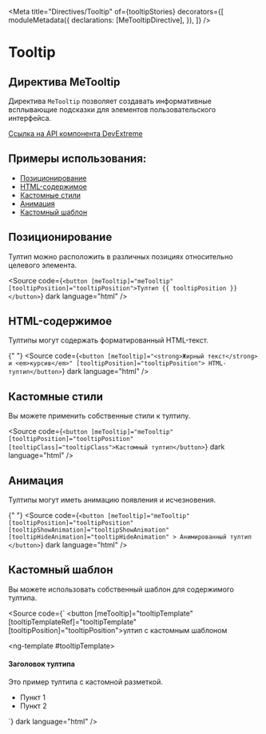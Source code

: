 
<Meta
  title="Directives/Tooltip"
  of={tooltipStories}
  decorators={[
    moduleMetadata({
      declarations: [MeTooltipDirective],
    }),
  ]}
/>

# Tooltip

## Директива MeTooltip

Директива `MeTooltip` позволяет создавать информативные всплывающие подсказки для элементов пользовательского интерфейса.

[Ссылка на API компонента DevExtreme](https://js.devexpress.com/Documentation/ApiReference/UI_Components/dxTooltip/)

<Story of={tooltipStories.Basic} />

<Controls of={tooltipStories.Basic} />

## Примеры использования:

- [Позиционирование](#позиционирование)
- [HTML-содержимое](#html-содержимое)
- [Кастомные стили](#кастомные-стили)
- [Анимация](#анимация)
- [Кастомный шаблон](#кастомный-шаблон)

## Позиционирование

Тултип можно расположить в различных позициях относительно целевого элемента.

<Story of={tooltipStories.Positioning} />

<Source
  code={`<button [meTooltip]="meTooltip" [tooltipPosition]="tooltipPosition">Тултип {{ tooltipPosition }}</button>`}
  dark
  language="html"
/>

## HTML-содержимое

Тултипы могут содержать форматированный HTML-текст.

<Story of={tooltipStories.HTMLContent} />

{" "}
<Source
  code={`<button [meTooltip]="<strong>Жирный текст</strong> и <em>курсив</em>" [tooltipPosition]="tooltipPosition"> HTML-тултип</button>`}
  dark
  language="html"
/>

## Кастомные стили

Вы можете применить собственные стили к тултипу.

<Story of={tooltipStories.CustomStyles} />

<Source
  code={`<button [meTooltip]="meTooltip" [tooltipPosition]="tooltipPosition" [tooltipClass]="tooltipClass">Кастомный тултип</button>`}
  dark
  language="html"
/>

## Анимация

Тултипы могут иметь анимацию появления и исчезновения.

<Story of={tooltipStories.WithAnimation} />

{" "}
<Source
  code={`
    <button
      [meTooltip]="meTooltip"
      [tooltipPosition]="tooltipPosition"
      [tooltipShowAnimation]="tooltipShowAnimation"
      [tooltipHideAnimation]="tooltipHideAnimation" >
     Анимированный тултип
    </button>
    `}
  dark
  language="html"
/>

## Кастомный шаблон

Вы можете использовать собственный шаблон для содержимого тултипа.

<Story of={tooltipStories.CustomTemplate} />

<Source
      code={`
<button [meTooltip]="tooltipTemplate" [tooltipTemplateRef]="tooltipTemplate" [tooltipPosition]="tooltipPosition">ултип с кастомным шаблоном</button>

<ng-template #tooltipTemplate>

   <div>
      <h4>Заголовок тултипа</h4>
      <p>Это пример тултипа с кастомной разметкой.</p>
      <ul>
      <li>Пункт 1</li>
      <li>Пункт 2</li>
      </ul>
    </div>
</ng-template>`}
dark
      language="html"
/>
